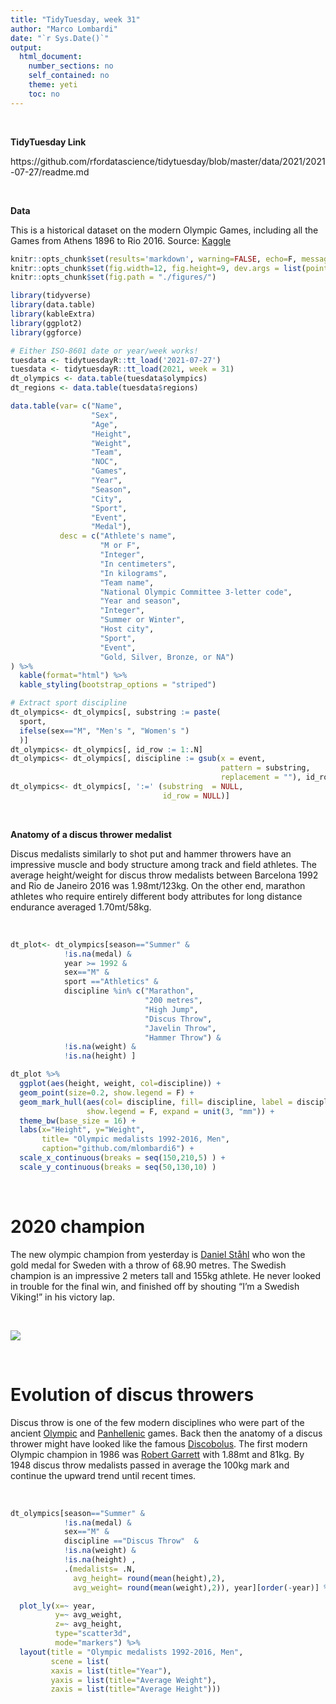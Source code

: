 ```yaml
---
title: "TidyTuesday, week 31"
author: "Marco Lombardi"
date: "`r Sys.Date()`"
output: 
  html_document:
    number_sections: no
    self_contained: no
    theme: yeti
    toc: no
---    
```


\ 

**TidyTuesday Link**

https://github.com/rfordatascience/tidytuesday/blob/master/data/2021/2021-07-27/readme.md

\ 

**Data**

This is a historical dataset on the modern Olympic Games, including all the Games from Athens 1896 to Rio 2016. Source: [Kaggle](https://www.kaggle.com/heesoo37/120-years-of-olympic-history-athletes-and-results?select=noc_regions.csv)

```r
knitr::opts_chunk$set(results='markdown', warning=FALSE, echo=F, message=TRUE, width=200)
knitr::opts_chunk$set(fig.width=12, fig.height=9, dev.args = list(pointsize=14), dpi=75)
knitr::opts_chunk$set(fig.path = "./figures/")

library(tidyverse)
library(data.table)
library(kableExtra)
library(ggplot2)
library(ggforce)
```

```r
# Either ISO-8601 date or year/week works!
tuesdata <- tidytuesdayR::tt_load('2021-07-27')
tuesdata <- tidytuesdayR::tt_load(2021, week = 31)
dt_olympics <- data.table(tuesdata$olympics)
dt_regions <- data.table(tuesdata$regions)
```


```r
data.table(var= c("Name", 
                  "Sex",
                  "Age",
                  "Height",
                  "Weight",
                  "Team",
                  "NOC",
                  "Games",
                  "Year",
                  "Season",
                  "City",
                  "Sport",
                  "Event",
                  "Medal"), 
           desc = c("Athlete's name",
                    "M or F",
                    "Integer",
                    "In centimeters",
                    "In kilograms",
                    "Team name",
                    "National Olympic Committee 3-letter code",
                    "Year and season",
                    "Integer",
                    "Summer or Winter",
                    "Host city",
                    "Sport", 
                    "Event",
                    "Gold, Silver, Bronze, or NA")
) %>%
  kable(format="html") %>%
  kable_styling(bootstrap_options = "striped")
```


```r

# Extract sport discipline
dt_olympics<- dt_olympics[, substring := paste(
  sport,
  ifelse(sex=="M", "Men's ", "Women's ") 
  )]
dt_olympics<- dt_olympics[, id_row := 1:.N]
dt_olympics<- dt_olympics[, discipline := gsub(x = event, 
                                               pattern = substring, 
                                               replacement = ""), id_row ]
dt_olympics<- dt_olympics[, ':=' (substring  = NULL, 
                                  id_row = NULL)]
```

\ 

**Anatomy of a discus thrower medalist**

Discus medalists similarly to shot put and hammer throwers have an impressive muscle and body structure among track and field athletes. The average height/weight for discus throw medalists between Barcelona 1992 and Rio de Janeiro 2016 was 1.98mt/123kg. On the other end, marathon athletes who require entirely different body attributes for long distance endurance averaged 1.70mt/58kg.

\ 

```r
dt_plot<- dt_olympics[season=="Summer" & 
            !is.na(medal) &
            year >= 1992 &
            sex=="M" &
            sport =="Athletics" & 
            discipline %in% c("Marathon",
                              "200 metres",
                              "High Jump",
                              "Discus Throw", 
                              "Javelin Throw", 
                              "Hammer Throw") & 
            !is.na(weight) & 
            !is.na(height) ] 

dt_plot %>%
  ggplot(aes(height, weight, col=discipline)) +
  geom_point(size=0.2, show.legend = F) +
  geom_mark_hull(aes(col= discipline, fill= discipline, label = discipline),
                 show.legend = F, expand = unit(3, "mm")) +
  theme_bw(base_size = 16) + 
  labs(x="Height", y="Weight", 
       title= "Olympic medalists 1992-2016, Men",
       caption="github.com/mlombardi6") + 
  scale_x_continuous(breaks = seq(150,210,5) ) +
  scale_y_continuous(breaks = seq(50,130,10) )  

```

\ 

# 2020 champion 

The new olympic champion from yesterday is [Daniel Ståhl](https://en.wikipedia.org/wiki/Daniel_St%C3%A5hl) who won the gold medal for Sweden with a throw of 68.90 metres. The Swedish champion is an impressive 2 meters tall and 155kg athlete. He never looked in trouble for the final win, and finished off by shouting "I'm a Swedish Viking!" in his victory lap. 

\ 

![](figures/DanielStahl.png)

\ 

# Evolution of discus throwers

Discus throw is one of the few modern disciplines who were part of the ancient [Olympic](https://en.wikipedia.org/wiki/Ancient_Olympic_Games) and [Panhellenic](https://en.wikipedia.org/wiki/Panhellenic_Games) games. Back then the anatomy of a discus thrower might have looked like the famous [Discobolus](https://en.wikipedia.org/wiki/Discobolus). The first modern Olympic champion in 1986 was [Robert Garrett](https://en.wikipedia.org/wiki/Robert_Garrett) with 1.88mt and 81kg. By 1948 discus throw medalists passed in average the 100kg mark and continue the upward trend until recent times.

\ 

```r
dt_olympics[season=="Summer" & 
            !is.na(medal) &
            sex=="M" &
            discipline =="Discus Throw"  &
            !is.na(weight) & 
            !is.na(height) , 
            .(medalists= .N, 
              avg_height= round(mean(height),2), 
              avg_weight= round(mean(weight),2)), year][order(-year)] %>%

  plot_ly(x=~ year, 
          y=~ avg_weight, 
          z=~ avg_height, 
          type="scatter3d", 
          mode="markers") %>%
  layout(title = "Olympic medalists 1992-2016, Men",
         scene = list(
         xaxis = list(title="Year"), 
         yaxis = list(title="Average Weight"),
         zaxis = list(title="Average Height")))
```

